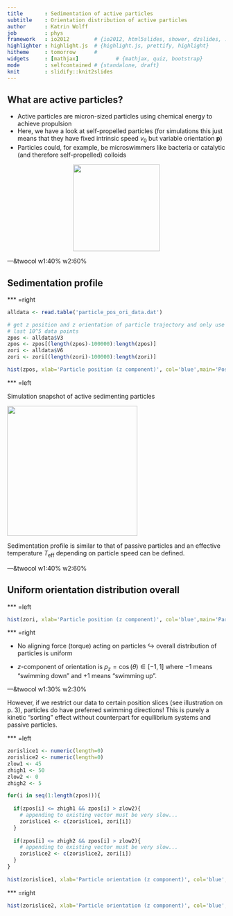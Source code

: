 ```yaml
---
title       : Sedimentation of active particles
subtitle    : Orientation distribution of active particles
author      : Katrin Wolff
job         : phys
framework   : io2012        # {io2012, html5slides, shower, dzslides, ...}
highlighter : highlight.js  # {highlight.js, prettify, highlight}
hitheme     : tomorrow      # 
widgets     : [mathjax]            # {mathjax, quiz, bootstrap}
mode        : selfcontained # {standalone, draft}
knit        : slidify::knit2slides
---
```


## What are active particles?

- Active particles are micron-sized particles using chemical energy to
  achieve propulsion
- Here, we have a look at self-propelled particles (for simulations this
 just means that they have fixed intrinsic speed $v_0$ but variable orientation
 $\mathbf{p}$)
- Particles could, for example, be microswimmers like bacteria or catalytic
 (and therefore self-propelled) colloids

<div style='text-align: center;'>
<img src="fig/activeparticle.jpg" style="width: 200px;"/>
</div>

---&twocol w1:40% w2:60%

## Sedimentation profile

*** =right

```r

alldata <- read.table('particle_pos_ori_data.dat')

# get z position and z orientation of particle trajectory and only use
# last 10^5 data points
zpos <- alldata$V3
zpos <- zpos[(length(zpos)-100000):length(zpos)]
zori <- alldata$V6
zori <- zori[(length(zori)-100000):length(zori)]

hist(zpos, xlab='Particle position (z component)', col='blue',main='Position distribution (height z) of particles in steady-state')
```

*** =left

Simulation snapshot of active sedimenting particles

<img src="fig/snapshotpe8thinnedout.png" style="width: 300px;"/>

Sedimentation profile is similar to that of passive particles and an effective 
temperature $T_\mathrm{eff}$ depending on particle speed can be defined.

---&twocol w1:40% w2:60%

## Uniform orientation distribution overall

*** =left

```r

hist(zori, xlab='Particle position (z component)', col='blue',main='Particle orientation distribution')
```

*** =right

- No aligning force (torque) acting on particles $\hookrightarrow$ overall
    distribution of particles is uniform
    
- $z$-component of orientation is $p_z = \cos(\theta) \in [-1,1]$ where $-1$
    means "swimming down" and $+1$ means "swimming up".

---&twocol w1:30% w2:30%


However, if we restrict our data to certain position slices (see illustration
on p. 3), particles do have preferred swimming directions! 
This is purely a kinetic "sorting" effect without counterpart for equilibrium
systems and passive particles.

*** =left

```r

zorislice1 <- numeric(length=0)
zorislice2 <- numeric(length=0)
zlow1 <- 45
zhigh1 <- 50
zlow2 <- 0
zhigh2 <- 5

for(i in seq(1:length(zpos))){
           
  if(zpos[i] <= zhigh1 && zpos[i] > zlow2){
    # appending to existing vector must be very slow...
    zorislice1 <- c(zorislice1, zori[i])
  }
           
  if(zpos[i] <= zhigh2 && zpos[i] > zlow2){
    # appending to existing vector must be very slow...
    zorislice2 <- c(zorislice2, zori[i])
  }
}
      
hist(zorislice1, xlab='Particle orientation (z component)', col='blue',main='Orientation distribution in slice 45 < z < 50')
```

*** =right

```r

hist(zorislice2, xlab='Particle orientation (z component)', col='blue',main='Orientation distribution in slice 0 < z < 5')
```




